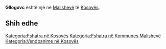 {{Fshat në 
 | Emri                = Gllogovc
 | EmriAlt                = 
 | NAME_SHORT_FORM=      
 | NAME_GENERIC=      
 | NAME_SORT_NAME_RO=      GLLOGOVC
 | FULL_NAME_RO = Gllogovc
 | FULL_NAME_ND_RO=Gllogovc
 | SORT_NAME_RG=GLLOGOVC
 | FULL_NAME_RG=Gllogovc
 | FULL_NAME_ND_RG=Gllogovc
 | SRP_NAME_SHORT_FORM=      
 | SRP_NAME_GENERIC=      
 | SRP_NAME_SORT_NAME_RO=      
 | SRP_FULL_NAME_RO = 
 | SRP_FULL_NAME_ND_RO=
 | SRP_SORT_NAME_RG=
 | SRP_FULL_NAME_RG=
 | SRP_FULL_NAME_ND_RG=
 | Emri (Rasa dhanore) = 
 | Figura              = 
 | Shteti              = Kosovo
 | Komuna              = Malishevë
 | Kodi postar         = 
 | Sipërfaqja          = 

 | Popullsia           = 

 | Regj. i popullsisë  = 
 | Dend. e popullsisë  = 
 | Faqja zyrtare       = 
 <!--- Koordinatat ----> 
 | Gjerësia            = 42.505278
 | Gjatësia            = 21.145833
 | Lartësia            = 
}}
'''Gllogovc''' është një [[]] në [[Malishevë]] të [[Kosovës]].

<!-- == Gjeografia == -->
<!-- == Historia == -->
<!-- == Demografia == -->
== Shih edhe ==
{{Komuna Malishevë}}
{{Kosovo-Administrata-Cung}}

[[Kategoria:Fshatra në Kosovës]]
[[Kategoria:Fshatra në Kommunes Malishevë]]
[[Kategoria:Vendbanime në Kosovës]]